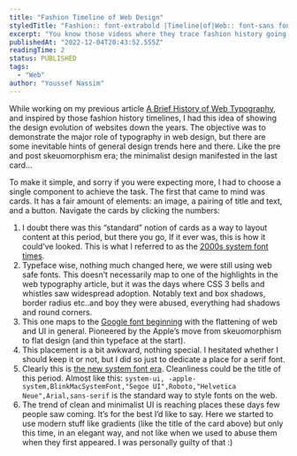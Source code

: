 ```yaml
---
title: "Fashion Timeline of Web Design"
styledTitle: "Fashion:: font-extrabold |Timeline|of|Web:: font-sans font-bold tracking-tight |Design:: font-sans font-bold tracking-tight "
excerpt: "You know those videos where they trace fashion history going through costumes of different periods, this is that for web design."
publishedAt: "2022-12-04T20:43:52.555Z"
readingTime: 2
status: PUBLISHED
tags:
  - "Web"
author: "Youssef Nassim"
---
```


While working on my previous article [A Brief History of Web Typography](https://ex-sideproject.com/a-brief-history-of-web-typography), and inspired by those fashion history timelines, I had this idea of showing the design evolution of websites down the years. The objective was to demonstrate the major role of typography in web design, but there are some inevitable hints of general design trends here and there. Like the pre and post skeuomorphism era; the minimalist design manifested in the last card…

To make it simple, and sorry if you were expecting more, I had to choose a single component to achieve the task. The first that came to mind was cards. It has a fair amount of elements: an image, a pairing of title and text, and a button. Navigate the cards by clicking the numbers:

<FashionTimelineCard />

1. I doubt there was this “standard” notion of cards as a way to layout content at this period, but there you go, If it ever was, this is how it could’ve looked. This is what I referred to as the [2000s system font times](https://ex-sideproject.com/a-brief-history-of-web-typography#2000s-system-fonts).
2. Typeface wise, nothing much changed here, we were still using web safe fonts. This doesn’t necessarily map to one of the highlights in the web typography article, but it was the days where CSS 3 bells and whistles saw widespread adoption. Notably text and box shadows, border radius etc..and boy they were abused, everything had shadows and round corners.
3. This one maps to the [Google font beginning](https://ex-sideproject.com/a-brief-history-of-web-typography#enter-google-fonts) with the flattening of web and UI in general. Pioneered by the Apple’s move from skeuomorphism to flat design (and thin typeface at the start).
4. This placement is a bit awkward, nothing special. I hesitated whether I should keep it or not, but I did so just to dedicate a place for a serif font.
5. Clearly this is [the new system font era](https://ex-sideproject.com/a-brief-history-of-web-typography#system-fonts-strong-comeback). Cleanliness could be the title of this period. Almost like this: `system-ui, -apple-system,BlinkMacSystemFont,"Segoe UI",Roboto,"Helvetica Neue",Arial,sans-serif` is the standard way to style fonts on the web.
6. The trend of clean and minimalist UI is reaching places these days few people saw coming. It’s for the best I’d like to say. Here we started to use modern stuff like gradients (like the title of the card above) but only this time, in an elegant way, and not like when we used to abuse them when they first appeared. I was personally guilty of that :)
